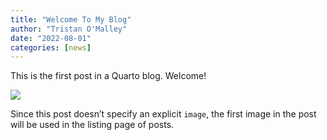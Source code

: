 ```yaml
---
title: "Welcome To My Blog"
author: "Tristan O'Malley"
date: "2022-08-01"
categories: [news]
---
```


This is the first post in a Quarto blog. Welcome!

![](thumbnail.jpg)

Since this post doesn't specify an explicit `image`, the first image in the post will be used in the listing page of posts.
